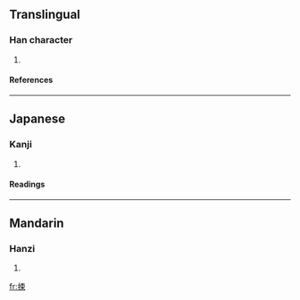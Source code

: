 ==Translingual==
===Han character===
{{Han char|rn=64|rad=手|as=07|sn=10|four=|canj=手木中 (QDL)}}
# {{defn|Han|sort=手07}}
====References====
{{Han ref|kx=0434.060|dkj=12154|dj=0783.130|hdz=31878.060|uh=6352|ud=25426}}
----
==Japanese==
===Kanji===
{{ja-kanji|grade=|rs=手07}}
# {{defn|Japanese}} 
====Readings====
{{ja-readings|on=[[しょう]] (shō), [[しゅ]] (shu), [[そ]] (so), [[す]] (su), [[しょく]] (shoku), [[そく]] (soku)|kun=[[つつしむ]] (tsutsushimu), [[あげる]] (ageru)}}
----
==Mandarin==
===Hanzi===
{{cmn-hanzi|pin=[[sǒng]] (song3)|wg=sung<sup>3</sup>}}
# {{defn|Mandarin}}

[[fr:捒]]